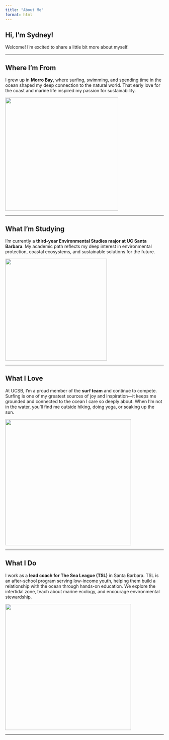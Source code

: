 ```yaml
---
title: "About Me"
format: html
---
```


## Hi, I'm Sydney!

Welcome! I'm excited to share a little bit more about myself.

------------------------------------------------------------------------

## Where I'm From

I grew up in **Morro Bay**, where surfing, swimming, and spending time in the ocean shaped my deep connection to the natural world. That early love for the coast and marine life inspired my passion for sustainability.

<img src="images/surfing.JPG" width="359"/>

------------------------------------------------------------------------

## What I'm Studying

I'm currently a **third-year Environmental Studies major at UC Santa Barbara**. My academic path reflects my deep interest in environmental protection, coastal ecosystems, and sustainable solutions for the future.

<img src="images/ucsb.jpeg" width="323"/>

------------------------------------------------------------------------

## What I Love

At UCSB, I’m a proud member of the **surf team** and continue to compete. Surfing is one of my greatest sources of joy and inspiration—it keeps me grounded and connected to the ocean I care so deeply about. When I’m not in the water, you’ll find me outside hiking, doing yoga, or soaking up the sun.

<img src="images/surfteam.jpeg" width="400"/>

------------------------------------------------------------------------

## What I Do

I work as a **lead coach for The Sea League (TSL)** in Santa Barbara. TSL is an after-school program serving low-income youth, helping them build a relationship with the ocean through hands-on education. We explore the intertidal zone, teach about marine ecology, and encourage environmental stewardship.

<img src="images/sealeague.JPG" width="400"/>

------------------------------------------------------------------------
